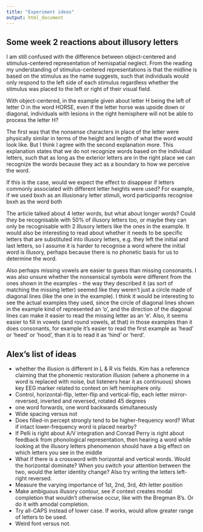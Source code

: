 ```yaml
---
title: "Experiment ideas"
output: html_document
---
```


## Some week 2 reactions about illusory letters

I am still confused with the difference between object-centered and stimulus-centered representation of hemispatial neglect. From the reading my understanding of stimulus-centered representations is that the midline is based on the stimulus as the name suggests, such that individuals would only respond to the left side of each stimulus regardless whether the stimulus was placed to the left or right of their visual field.

With object-centered, in the example given about letter H being the left of letter O in the word HORSE, even if the letter horse was upside down or diagonal, individuals with lesions in the right hemisphere will not be able to process the letter H?

The first was that the nonsense characters in place of the letter were physically similar in terms of the height and length of what the word would look like. But I think I agree with the second explanation more. This explanation states that we do not recognize words based on the individual letters, such that as long as the exterior letters are in the right place we can recognize the words because they act as a boundary to how we perceive the word.

If this is the case, would we expect the effect to disappear if letters commonly associated with different letter heights were used? For example, if we used bxxh as an illusionary letter stimuli, word participants recognise bxxh as the word both

The article talked about 4 letter words, but what about longer words? Could they be
recognisable with 50% of illusory letters too, or maybe they can only be recognisable with 2
illusory letters like the ones in the example. It would also be interesting to read about whether it
needs to be specific letters that are substituted into illusory letters, e.g. they left the initial and
last letters, so I assume it is harder to recognise a word where the initial word is illusory, perhaps
because there is no phonetic basis for us to determine the word.

Also perhaps missing vowels are easier to guess than missing consonants. I was also unsure
whether the nonsensical symbols were different from the ones shown in the examples - the way
they described it (as sort of matching the missing letter) seemed like they weren't just a circle
made of diagonal lines (like the one in the example). I think it would be interesting to see the
actual examples they used, since the circle of diagonal lines shown in the example kind of
represented an 'o', and the direction of the diagonal lines can make it easier to read the missing
letter as an 'e'. Also, it seems easier to fill in vowels (and round vowels, at that) in those
examples than it does consonants, for example it's easier to read the first example as 'head' or
'heed' or 'hood', than it is to read it as 'hind' or 'herd'.

## Alex's list of ideas

* whether the illusion is different in L & R vis fields.  Kim has a reference claiming that the phonemic restoration illusion (where a phoneme in a word is replaced with noise, but listeners hear it as continuous) shows key EEG marker related to context on left hemisphere only.
* Control, horizontal-flip, letter-flip and vertical-flip, each letter mirror-reversed, inverted and reversed, rotated 45 degrees
* one word forwards, one word backwards simultaneously
* Wide spacing versus not
* Does filled-in percept strongly tend to be higher-frequency word?  What if intact lower-frequency word is placed nearby?
* If Pelli is right about A/V integration and Conrad Perry is right about feedback from phonological representation, then hearing a word while looking at the illusory letters phenomenon should have a big effect on which letters you see in the middle
* What if there is a crossword with horizontal and vertical words. Would the horizontal dominate? When you switch your attention between the two, would the letter identity change?  Also try writing the letters left-right reversed.
* Measure the varying importance of 1st, 2nd, 3rd, 4th letter position
* Make ambiguous illusory contour, see if context creates modal completion that wouldn’t otherwise occur, like with the Bregman B’s. Or do it with amodal completion.
* Try all-CAPS instead of lower case. If works, would allow greater range of letters to be used.
* Weird font versus not.


